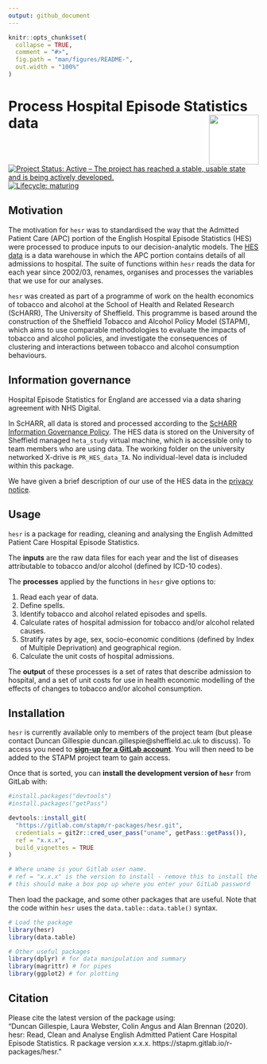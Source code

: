 ```yaml
---
output: github_document
---
```


<!-- README.md is generated from README.Rmd. Please edit that file -->

```r
knitr::opts_chunk$set(
  collapse = TRUE,
  comment = "#>",
  fig.path = "man/figures/README-",
  out.width = "100%"
)
```
# Process Hospital Episode Statistics data <img src="logo.png" align="right" style="padding-left:10px;background-color:white;" width="100" height="100" />


<!-- badges: start -->
[![Project Status: Active – The project has reached a stable, usable state and is being actively developed.](https://www.repostatus.org/badges/latest/active.svg)](https://www.repostatus.org/#active)
[![Lifecycle: maturing](https://img.shields.io/badge/lifecycle-maturing-blue.svg)](https://www.tidyverse.org/lifecycle/#maturing)
<!-- badges: end -->


## Motivation
The motivation for `hesr` was to standardised the way that the Admitted Patient Care (APC) portion of the English Hospital Episode Statistics (HES) were processed to produce inputs to our decision-analytic models. The [HES data](https://digital.nhs.uk/data-and-information/data-tools-and-services/data-services/hospital-episode-statistics) is a data warehouse in which the APC portion contains details of all admissions to hospital. The suite of functions within `hesr` reads the data for each year since 2002/03, renames, organises and processes the variables that we use for our analyses.   

`hesr` was created as part of a programme of work on the health economics of tobacco and alcohol at the School of Health and Related Research (ScHARR), The University of Sheffield. This programme is based around the construction of the Sheffield Tobacco and Alcohol Policy Model (STAPM), which aims to use comparable methodologies to evaluate the impacts of tobacco and alcohol policies, and investigate the consequences of clustering and interactions between tobacco and alcohol consumption behaviours.   

## Information governance
Hospital Episode Statistics for England are accessed via a data sharing agreement with NHS Digital.    

In ScHARR, all data is stored and processed according to the [ScHARR Information Governance Policy](https://www.sheffield.ac.uk/scharr/research/igov/policy00). The HES data is stored on the University of Sheffield managed `heta_study` virtual machine, which is accessible only to team members who are using data. The working folder on the university networked X-drive is `PR_HES_data_TA`. No individual-level data is included within this package.   

We have given a brief description of our use of the HES data in the [privacy notice](https://stapm.gitlab.io/HES_privacy_notice.html).   


## Usage
`hesr` is a package for reading, cleaning and analysing the English Admitted Patient Care Hospital Episode Statistics.      

The **inputs** are the raw data files for each year and the list of diseases attributable to tobacco and/or alcohol (defined by ICD-10 codes).   

The **processes** applied by the functions in `hesr` give options to:    

1. Read each year of data.    
1. Define spells.    
1. Identify tobacco and alcohol related episodes and spells.      
1. Calculate rates of hospital admission for tobacco and/or alcohol related causes.    
1. Stratify rates by age, sex, socio-economic conditions (defined by Index of Multiple Deprivation) and geographical region.    
1. Calculate the unit costs of hospital admissions.   

The **output** of these processes is a set of rates that describe admission to hospital, and a set of unit costs for use in health economic modelling of the effects of changes to tobacco and/or alcohol consumption.        

## Installation
`hesr` is currently available only to members of the project team (but please contact Duncan Gillespie duncan.gillespie@sheffield.ac.uk to discuss). To access you need to [**sign-up for a GitLab account**](https://gitlab.com/). You will then need to be added to the STAPM project team to gain access.   

Once that is sorted, you can **install the development version of `hesr`** from GitLab with:     

```r
#install.packages("devtools")
#install.packages("getPass")

devtools::install_git(
  "https://gitlab.com/stapm/r-packages/hesr.git", 
  credentials = git2r::cred_user_pass("uname", getPass::getPass()),
  ref = "x.x.x",
  build_vignettes = TRUE
)

# Where uname is your Gitlab user name.
# ref = "x.x.x" is the version to install - remove this to install the latest version
# this should make a box pop up where you enter your GitLab password
```

Then load the package, and some other packages that are useful. Note that the code within `hesr` uses the `data.table::data.table()` syntax.  

```r
# Load the package
library(hesr)
library(data.table)

# Other useful packages
library(dplyr) # for data manipulation and summary
library(magrittr) # for pipes
library(ggplot2) # for plotting
```

## Citation
Please cite the latest version of the package using:  
"Duncan Gillespie, Laura Webster, Colin Angus and Alan Brennan (2020). hesr: Read, Clean and Analyse English Admitted Patient Care Hospital Episode Statistics. R package version x.x.x. https://stapm.gitlab.io/r-packages/hesr."    




